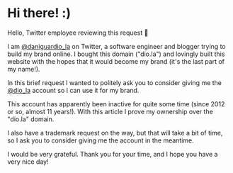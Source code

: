 # Hi there! :)

Hello, Twitter employee reviewing this request 👋

I am [@daniguardio_la](https://twitter.com/daniguardio_la) on Twitter, a software engineer and blogger trying to build my brand online. I bought this domain ("dio.la") and lovingly built this website with the hopes that it would become my brand (it's the last part of my name!).

In this brief request I wanted to politely ask you to consider giving me the [@dio_la](https://twitter.com/dio_la) account so I can use it for my brand.

This account has apparently been inactive for quite some time (since 2012 or so, almost 11 years!). With this article I prove my ownership over the "dio.la" domain.

I also have a trademark request on the way, but that will take a bit of time, so I ask you to consider giving me the account in the meantime.

I would be very grateful. Thank you for your time, and I hope you have a very nice day!
